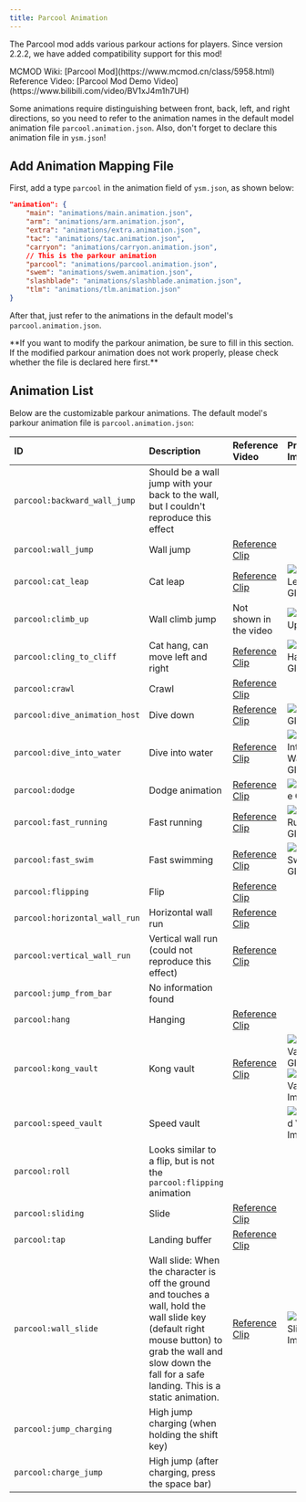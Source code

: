 ```yaml
---
title: Parcool Animation
---
```



The Parcool mod adds various parkour actions for players. Since version 2.2.2, we have added compatibility support for this mod!

<Aside>
  MCMOD Wiki: [Parcool Mod](https://www.mcmod.cn/class/5958.html) Reference
  Video: [Parcool Mod Demo Video](https://www.bilibili.com/video/BV1xJ4m1h7UH)
</Aside>

Some animations require distinguishing between front, back, left, and right directions, so you need to refer to the animation names in the default model animation file `parcool.animation.json`. Also, don't forget to declare this animation file in `ysm.json`!

## Add Animation Mapping File

First, add a type `parcool` in the animation field of `ysm.json`, as shown below:

```json {8}
"animation": {
    "main": "animations/main.animation.json",
    "arm": "animations/arm.animation.json",
    "extra": "animations/extra.animation.json",
    "tac": "animations/tac.animation.json",
    "carryon": "animations/carryon.animation.json",
    // This is the parkour animation
    "parcool": "animations/parcool.animation.json",
    "swem": "animations/swem.animation.json",
    "slashblade": "animations/slashblade.animation.json",
    "tlm": "animations/tlm.animation.json"
}
```

After that, just refer to the animations in the default model's `parcool.animation.json`.

<Aside>
  **If you want to modify the parkour animation, be sure to fill in this
  section. If the modified parkour animation does not work properly, please
  check whether the file is declared here first.**
</Aside>

## Animation List

Below are the customizable parkour animations. The default model's parkour animation file is `parcool.animation.json`:

| ID                            | Description                                                                                                                                                                                                       | Reference Video                                                       | Preview Image                                                                                                                                        |
| :---------------------------- | :---------------------------------------------------------------------------------------------------------------------------------------------------------------------------------------------------------------- | :-------------------------------------------------------------------- | :--------------------------------------------------------------------------------------------------------------------------------------------------- |
| `parcool:backward_wall_jump`  | Should be a wall jump with your back to the wall, but I couldn't reproduce this effect                                                                                                                            |                                                                       |                                                                                                                                                      |
| `parcool:wall_jump`           | Wall jump                                                                                                                                                                                                         | [Reference Clip](https://www.bilibili.com/video/BV1xJ4m1h7UH?t=152.5) |                                                                                                                                                      |
| `parcool:cat_leap`            | Cat leap                                                                                                                                                                                                          | [Reference Clip](https://www.bilibili.com/video/BV1xJ4m1h7UH?t=74)    | ![Cat Leap GIF](https://s2.loli.net/2024/08/14/U14VOHA7E2We3w8.gif)                                                                                  |
| `parcool:climb_up`            | Wall climb jump                                                                                                                                                                                                   | Not shown in the video                                                | ![Climb Up GIF](https://s2.loli.net/2024/08/14/KnmHXyNi8lBDuJt.gif)                                                                                  |
| `parcool:cling_to_cliff`      | Cat hang, can move left and right                                                                                                                                                                                 | [Reference Clip](https://www.bilibili.com/video/BV1xJ4m1h7UH?t=84)    | ![Cat Hang GIF](https://s2.loli.net/2024/08/14/6QLI3nzpgtqdHvk.png)                                                                                  |
| `parcool:crawl`               | Crawl                                                                                                                                                                                                             | [Reference Clip](https://www.bilibili.com/video/BV1xJ4m1h7UH?t=123.4) |                                                                                                                                                      |
| `parcool:dive_animation_host` | Dive down                                                                                                                                                                                                         | [Reference Clip](https://www.bilibili.com/video/BV1xJ4m1h7UH?t=216.0) | ![Dive GIF](https://s2.loli.net/2024/08/14/L37ftNsS2Oz8YDT.gif)                                                                                      |
| `parcool:dive_into_water`     | Dive into water                                                                                                                                                                                                   | [Reference Clip](https://www.bilibili.com/video/BV1xJ4m1h7UH?t=216.0) | ![Dive Into Water GIF](https://s2.loli.net/2024/08/14/nHc5toSp2sxOR6f.gif)                                                                           |
| `parcool:dodge`               | Dodge animation                                                                                                                                                                                                   | [Reference Clip](https://www.bilibili.com/video/BV1xJ4m1h7UH?t=205.0) | ![Dodge GIF](https://s2.loli.net/2024/08/14/XknxO7CpmE2YfdH.gif)                                                                                     |
| `parcool:fast_running`        | Fast running                                                                                                                                                                                                      | [Reference Clip](https://www.bilibili.com/video/BV1xJ4m1h7UH?t=27.5)  | ![Fast Running GIF](https://s2.loli.net/2024/08/14/yFjnCDo51SVMZp8.gif)                                                                              |
| `parcool:fast_swim`           | Fast swimming                                                                                                                                                                                                     | [Reference Clip](https://www.bilibili.com/video/BV1xJ4m1h7UH?t=27.5)  | ![Fast Swim GIF](https://s2.loli.net/2024/08/14/nDfSbzOdFmVluGL.gif)                                                                                 |
| `parcool:flipping`            | Flip                                                                                                                                                                                                              | [Reference Clip](https://www.bilibili.com/video/BV1xJ4m1h7UH?t=175.0) |                                                                                                                                                      |
| `parcool:horizontal_wall_run` | Horizontal wall run                                                                                                                                                                                               | [Reference Clip](https://www.bilibili.com/video/BV1xJ4m1h7UH?t=62)    |                                                                                                                                                      |
| `parcool:vertical_wall_run`   | Vertical wall run (could not reproduce this effect)                                                                                                                                                               | [Reference Clip](https://www.bilibili.com/video/BV1xJ4m1h7UH?t=62)    |                                                                                                                                                      |
| `parcool:jump_from_bar`       | No information found                                                                                                                                                                                              |                                                                       |                                                                                                                                                      |
| `parcool:hang`                | Hanging                                                                                                                                                                                                           | [Reference Clip](https://www.bilibili.com/video/BV1xJ4m1h7UH?t=114.5) |                                                                                                                                                      |
| `parcool:kong_vault`          | Kong vault                                                                                                                                                                                                        | [Reference Clip](https://www.bilibili.com/video/BV1xJ4m1h7UH?t=37.1)  | ![Kong Vault GIF 1](https://s2.loli.net/2024/08/14/4plmdIjfM1XnkWw.gif)<br/>![Kong Vault Image](https://s2.loli.net/2024/08/14/wGmdXYiEkAOztF9.webp) |
| `parcool:speed_vault`         | Speed vault                                                                                                                                                                                                       |                                                                       | ![Speed Vault Image](https://s2.loli.net/2024/08/14/kMb2FPGd8KQ5jiz.webp)                                                                            |
| `parcool:roll`                | Looks similar to a flip, but is not the `parcool:flipping` animation                                                                                                                                              |                                                                       |                                                                                                                                                      |
| `parcool:sliding`             | Slide                                                                                                                                                                                                             | [Reference Clip](https://www.bilibili.com/video/BV1xJ4m1h7UH?t=135.8) |                                                                                                                                                      |
| `parcool:tap`                 | Landing buffer                                                                                                                                                                                                    | [Reference Clip](https://www.bilibili.com/video/BV1xJ4m1h7UH?t=185.3) |                                                                                                                                                      |
| `parcool:wall_slide`          | Wall slide: When the character is off the ground and touches a wall, hold the wall slide key (default right mouse button) to grab the wall and slow down the fall for a safe landing. This is a static animation. | [Reference Clip](https://www.bilibili.com/video/BV1xJ4m1h7UH?t=141.4) | ![Wall Slide Image](https://s2.loli.net/2024/08/14/tkRG8MiDBqrvAuI.png)                                                                              |
| `parcool:jump_charging`       | High jump charging (when holding the shift key)                                                                                                                                                                   |                                                                       |                                                                                                                                                      |
| `parcool:charge_jump`         | High jump (after charging, press the space bar)                                                                                                                                                                   |                                                                       |                                                                                                                                                      |
